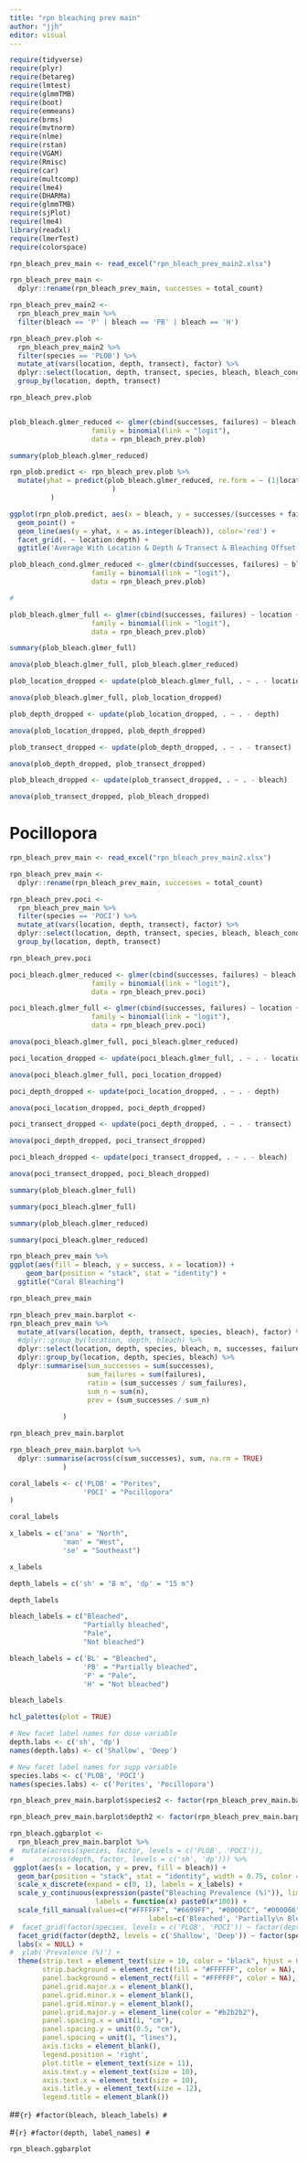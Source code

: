 ```yaml
---
title: "rpn bleaching prev main"
author: "jjh"
editor: visual
---
```


```r
require(tidyverse)
require(plyr)
require(betareg)
require(lmtest)
require(glmmTMB)
require(boot)
require(emmeans)
require(brms)
require(mvtnorm)
require(nlme)
require(rstan)
require(VGAM)
require(Rmisc)
require(car)
require(multcomp)
require(lme4)
require(DHARMa)
require(glmmTMB)
require(sjPlot)
require(lme4)
library(readxl)
require(lmerTest)
require(colorspace)
```

```r
rpn_bleach_prev_main <- read_excel("rpn_bleach_prev_main2.xlsx")
```

```r
rpn_bleach_prev_main <-
  dplyr::rename(rpn_bleach_prev_main, successes = total_count)
```

```r
rpn_bleach_prev_main2 <-
  rpn_bleach_prev_main %>%
  filter(bleach == 'P' | bleach == 'PB' | bleach == 'H')
```

```r
rpn_bleach_prev.plob <- 
  rpn_bleach_prev_main2 %>%
  filter(species == 'PLOB') %>%
  mutate_at(vars(location, depth, transect), factor) %>%
  dplyr::select(location, depth, transect, species, bleach, bleach_cond, n, successes, failures) %>%
  group_by(location, depth, transect)
```

```r
rpn_bleach_prev.plob
```

```r

```

```r
plob_bleach.glmer_reduced <- glmer(cbind(successes, failures) ~ bleach + (1|location) + (1|location:depth) + (1|location:depth:transect) + (1|location:depth:transect:bleach), 
                    family = binomial(link = "logit"), 
                    data = rpn_bleach_prev.plob)
```
```r
summary(plob_bleach.glmer_reduced)
```

```r
rpn_plob.predict <- rpn_bleach_prev.plob %>% 
  mutate(yhat = predict(plob_bleach.glmer_reduced, re.form = ~ (1|location:depth:transect:bleach) 
                         ) 
          )
```

```r
ggplot(rpn_plob.predict, aes(x = bleach, y = successes/(successes + failures))) + 
  geom_point() +
  geom_line(aes(y = yhat, x = as.integer(bleach)), color='red') +
  facet_grid(. ~ location:depth) +
  ggtitle('Average With Location & Depth & Transect & Bleaching Offset')
```

```r
plob_bleach_cond.glmer_reduced <- glmer(cbind(successes, failures) ~ bleach_cond + (1|location)  + (1|location:depth) + (1|location:depth:transect) + (1|location:depth:transect:bleach_cond), 
                    family = binomial(link = "logit"), 
                    data = rpn_bleach_prev.plob)

#
```

<!-- ```{r} -->
<!-- plob_bleach.glm <- glm(cbind(successes, failures) ~ location + depth + transect + bleach,  -->
<!--                     family = binomial(link = "logit"),  -->
<!--                     data = rpn_bleach_prev.plob) -->
<!-- ``` -->

<!-- ```{r} -->
<!-- summary(plob_bleach.glm) -->
<!-- ``` -->


```r
plob_bleach.glmer_full <- glmer(cbind(successes, failures) ~ location + depth + transect + bleach + (1|location)  + (1|location:depth) + (1|location:depth:transect) + (1|location:depth:transect:bleach), 
                    family = binomial(link = "logit"), 
                    data = rpn_bleach_prev.plob)
```

```r
summary(plob_bleach.glmer_full)
```

```r
anova(plob_bleach.glmer_full, plob_bleach.glmer_reduced)
```

```r
plob_location_dropped <- update(plob_bleach.glmer_full, . ~ . - location)
```

```r
anova(plob_bleach.glmer_full, plob_location_dropped)
```

```r
plob_depth_dropped <- update(plob_location_dropped, . ~ . - depth)
```

```r
anova(plob_location_dropped, plob_depth_dropped)
```

```r
plob_transect_dropped <- update(plob_depth_dropped, . ~ . - transect)
```

```r
anova(plob_depth_dropped, plob_transect_dropped)
```

```r
plob_bleach_dropped <- update(plob_transect_dropped, . ~ . - bleach)
```

```r
anova(plob_transect_dropped, plob_bleach_dropped)
```

# Pocillopora

```r
rpn_bleach_prev_main <- read_excel("rpn_bleach_prev_main2.xlsx")
```

```r
rpn_bleach_prev_main <-
  dplyr::rename(rpn_bleach_prev_main, successes = total_count)
```

```r
rpn_bleach_prev.poci <- 
  rpn_bleach_prev_main %>%
  filter(species == 'POCI') %>%
  mutate_at(vars(location, depth, transect), factor) %>%
  dplyr::select(location, depth, transect, species, bleach, bleach_cond, n, successes, failures) %>%
  group_by(location, depth, transect)
```

```r
rpn_bleach_prev.poci
```

```r
poci_bleach.glmer_reduced <- glmer(cbind(successes, failures) ~ bleach + (1|location)  + (1|location:depth) + (1|location:depth:transect) + (1|location:depth:transect:bleach), 
                    family = binomial(link = "logit"), 
                    data = rpn_bleach_prev.poci)
```

```r
poci_bleach.glmer_full <- glmer(cbind(successes, failures) ~ location + depth + transect + bleach + (1|location)  + (1|location:depth) + (1|location:depth:transect) + (1|location:depth:transect:bleach), 
                    family = binomial(link = "logit"), 
                    data = rpn_bleach_prev.poci)
```

```r
anova(poci_bleach.glmer_full, poci_bleach.glmer_reduced)
```

```r
poci_location_dropped <- update(poci_bleach.glmer_full, . ~ . - location)
```

```r
anova(poci_bleach.glmer_full, poci_location_dropped)
```

```r
poci_depth_dropped <- update(poci_location_dropped, . ~ . - depth)
```

```r
anova(poci_location_dropped, poci_depth_dropped)
```

```r
poci_transect_dropped <- update(poci_depth_dropped, . ~ . - transect)
```

```r
anova(poci_depth_dropped, poci_transect_dropped)
```

```r
poci_bleach_dropped <- update(poci_transect_dropped, . ~ . - bleach)
```

```r
anova(poci_transect_dropped, poci_bleach_dropped)
```

```r
summary(plob_bleach.glmer_full)
```

```r
summary(poci_bleach.glmer_full)
```

```r
summary(plob_bleach.glmer_reduced)
```

```r
summary(poci_bleach.glmer_reduced)
```

```r
rpn_bleach_prev_main %>%
ggplot(aes(fill = bleach, y = success, x = location)) + 
    geom_bar(position = "stack", stat = "identity") + 
  ggtitle("Coral Bleaching")
```

```r
rpn_bleach_prev_main
```

```r
rpn_bleach_prev_main.barplot <-
rpn_bleach_prev_main %>%
  mutate_at(vars(location, depth, transect, species, bleach), factor) %>%
  #dplyr::group_by(location, depth, bleach) %>%
  dplyr::select(location, depth, species, bleach, n, successes, failures) %>%
  dplyr::group_by(location, depth, species, bleach) %>%
  dplyr::summarise(sum_successes = sum(successes),
                   sum_failures = sum(failures),
                   ratio = (sum_successes / sum_failures),
                   sum_n = sum(n),
                   prev = (sum_successes / sum_n)
                   
             )
```

```r
rpn_bleach_prev_main.barplot
```

```r
rpn_bleach_prev_main.barplot %>%
  dplyr::summarise(across(c(sum_successes), sum, na.rm = TRUE)
             )
```

```r
coral_labels <- c('PLOB' = "Porites", 
                  'POCI' = "Pocillopora"
)
```

```r
coral_labels
```

```r
x_labels = c('ana' = "North", 
             'man' = "West", 
             'se' = "Southeast")
```

```r
x_labels
```

```r
depth_labels = c('sh' = "8 m", 'dp' = "15 m")
```

```r
depth_labels
```

```r
bleach_labels = c("Bleached", 
                  "Partially bleached", 
                  "Pale", 
                  "Not bleached")
```

```r
bleach_labels = c('BL' = "Bleached", 
                  'PB' = "Partially bleached", 
                  'P' = "Pale", 
                  'H' = "Not bleached")
```

```r
bleach_labels
```

```r
hcl_palettes(plot = TRUE)
```

```r
# New facet label names for dose variable
depth.labs <- c('sh', 'dp')
names(depth.labs) <- c('Shallow', 'Deep')
```

```r
# New facet label names for supp variable
species.labs <- c('PLOB', 'POCI')
names(species.labs) <- c('Porites', 'Pocillopora')
```

```r
rpn_bleach_prev_main.barplot$species2 <- factor(rpn_bleach_prev_main.barplot$species, labels = c('Porites', 'Pocillopora'))
```

```r
rpn_bleach_prev_main.barplot$depth2 <- factor(rpn_bleach_prev_main.barplot$depth, labels = c('Shallow', 'Deep'))
```

```r
rpn_bleach.ggbarplot <-
  rpn_bleach_prev_main.barplot %>%
#  mutate(across(species, factor, levels = c('PLOB', 'POCI')),
#       across(depth, factor, levels = c('sh', 'dp'))) %>%
 ggplot(aes(x = location, y = prev, fill = bleach)) +   
  geom_bar(position = "stack", stat = "identity", width = 0.75, color = "black", linewidth = 0.50, alpha = 0.6) +
  scale_x_discrete(expand = c(0, 1), labels = x_labels) + 
  scale_y_continuous(expression(paste("Bleaching Prevalence (%)")), limits = c(0, 1.0), 
                     labels = function(x) paste0(x*100)) +
  scale_fill_manual(values=c("#FFFFFF", "#6699FF", "#0000CC", "#000066"), breaks = c('BL', 'PB', 'P', 'H'), 
                                  labels=c('Bleached', 'Partially\n Bleached', 'Pale', 'Not bleached')) +
#  facet_grid(factor(species, levels = c('PLOB', 'POCI')) ~ factor(depth, levels = c('sh', 'dp'))) +
  facet_grid(factor(depth2, levels = c('Shallow', 'Deep')) ~ factor(species2, levels = c('Porites', 'Pocillopora')))+
  labs(x = NULL) +
#  ylab('Prevalence (%)') +
  theme(strip.text = element_text(size = 10, color = "black", hjust = 0.50),
        strip.background = element_rect(fill = "#FFFFFF", color = NA),    
        panel.background = element_rect(fill = "#FFFFFF", color = NA),
        panel.grid.major.x = element_blank(),
        panel.grid.minor.x = element_blank(),
        panel.grid.minor.y = element_blank(),
        panel.grid.major.y = element_line(color = "#b2b2b2"),
        panel.spacing.x = unit(1, "cm"),
        panel.spacing.y = unit(0.5, "cm"),
        panel.spacing = unit(1, "lines"),
        axis.ticks = element_blank(),
        legend.position = 'right',
        plot.title = element_text(size = 11),
        axis.text.y = element_text(size = 10),
        axis.text.x = element_text(size = 10),
        axis.title.y = element_text(size = 12),
        legend.title = element_blank())
```

##```{r}
#factor(bleach, bleach_labels)
#```

#```{r}
#factor(depth, label_names)
#```

  <!--  + -->
  <!-- #scale_fill_manual(values = c("#FFC74E", "#82A5C0", "#ABC178")) + # -->

  <!-- #ggtitle(expression(paste(italic(" Porites "), "spp."))) + -->
  <!-- #geom_text(aes(label = cld, y = upper.ci), vjust = -0.5, size = 10) + -->
  <!-- #scale_y_log10(expression(paste("Colony Size (", cm^2, ")"), limits = c(0, 100000))) + -->
  

```r
rpn_bleach.ggbarplot
```
























